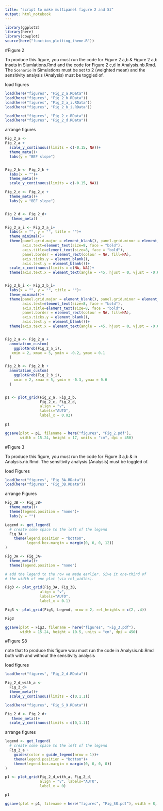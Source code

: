 ```yaml
---
title: "script to make multipanel figure 2 and S3"
output: html_notebook
---
```


```r
library(ggplot2)
library(here)
library(cowplot)
source(here("function_plotting_theme.R"))
```



#Figure 2

To produce this figure, you must run the code for Figure 2 a,b & Figure 2 a,b insets in Siumlations.Rmd and the code for Figure 2 c,d in Analysis.nb.Rmd. The `Scenario` in Simulations must be set to 2 (weighted mean) and the sensitivity analysis  (Analysis) must be toggled of. 

load figures
```r

load(here("figures", "Fig_2_a.RData"))
load(here("figures", "Fig_2_b.RData"))
load(here("figures", "Fig_2_a_i.RData"))
load(here("figures", "Fig_2_b_i.RData"))

load(here("figures", "Fig_2_c.RData"))
load(here("figures", "Fig_2_d.RData"))
```


arrange figures
```r
Fig_2_a <- 
Fig_2_a +
  scale_y_continuous(limits = c(-0.15, NA))+
  theme_meta()+
  labs(y = "BEF slope")


Fig_2_b <- Fig_2_b +
  labs(x = "")+
  theme_meta()+
  scale_y_continuous(limits = c(-0.15, NA))

Fig_2_c <- Fig_2_c +
  theme_meta()+
  labs(y = "BEF slope")


Fig_2_d <- Fig_2_d+
   theme_meta()

Fig_2_a_i <- Fig_2_a_i+
  labs(x = "", y = "", title = "")+
  theme_minimal()+
  theme(panel.grid.major = element_blank(), panel.grid.minor = element_blank(),
        axis.text=element_text(size=8, face = "bold"),
        axis.title=element_text(size=8, face = "bold"),
        panel.border = element_rect(colour = NA, fill=NA),
        axis.ticks.y = element_blank(),
        axis.text.y = element_blank())+
  scale_x_continuous(limits = c(NA, NA))+
  theme(axis.text.x = element_text(angle = -45, hjust = 0, vjust = -0.05))


Fig_2_b_i <- Fig_2_b_i+
  labs(x = "", y = "", title = "")+
  theme_minimal()+ 
  theme(panel.grid.major = element_blank(), panel.grid.minor = element_blank(),
        axis.text=element_text(size=8, face = "bold"),
        axis.title=element_text(size=8, face = "bold"),
        panel.border = element_rect(colour = NA, fill=NA),
        axis.ticks.y = element_blank(),
        axis.text.y = element_blank())+
  theme(axis.text.x = element_text(angle = -45, hjust = 0, vjust = -0.05))


Fig_2_a <- Fig_2_a +
  annotation_custom(
    ggplotGrob(Fig_2_a_i),
   xmin = 2, xmax = 5, ymin = -0.2, ymax = 0.1
  )

Fig_2_b <- Fig_2_b +
  annotation_custom(
    ggplotGrob(Fig_2_b_i),
    xmin = 2, xmax = 5, ymin = -0.3, ymax = 0.6
  )


p1 <- plot_grid(Fig_2_a, Fig_2_b,
                Fig_2_c, Fig_2_d, 
                align = "v",
                labels="AUTO",
                label_x = 0.02)
         
p1

ggsave(plot = p1, filename = here("figures", "Fig_2.pdf"), 
       width = 15.24, height = 17, units = "cm", dpi = 450)


```

#Figure 3

To produce this figure, you must run the code for Figure 3 a,b & in Analysis.nb.Rmd. The sensitivity analysis  (Analysis) must be toggled of. 

load Figures
```r
load(here("figures", "Fig_3A.RData"))
load(here("figures", "Fig_3B.RData"))
```


arrange Figures
```r
Fig_3B <- Fig_3B+
  theme_meta()+
  theme(legend.position = "none")+
  labs(y = "")

Legend <- get_legend(
  # create some space to the left of the legend
  Fig_3A + 
    theme(legend.position = "bottom", 
          legend.box.margin = margin(0, 0, 0, 12))
)

Fig_3A <- Fig_3A+
  theme_meta()+
  theme(legend.position = "none")

# add the legend to the row we made earlier. Give it one-third of 
# the width of one plot (via rel_widths).

Fig3 <- plot_grid(Fig_3A, Fig_3B,
                align = "v",
                labels="AUTO",
                label_x = 0.1)

Fig3 <- plot_grid(Fig3, Legend, nrow = 2, rel_heights = c(2, .4))

Fig3

ggsave(plot = Fig3, filename = here("figures", "Fig_3.pdf"), 
       width = 15.24, height = 10.5, units = "cm", dpi = 450)
```


#Figure S8

note that to produce this figure wou must run the code in Analysis.nb.Rmd both with and without the sensitivity analysis

load figures
```r
load(here("figures", "Fig_2_d.RData"))

Fig_2_d_with_a <- 
  Fig_2_d+
  theme_meta()+
  scale_y_continuous(limits = c(0,1.1))

load(here("figures", "Fig_S_9.RData"))

Fig_2_d <- Fig_2_d+
   theme_meta()+
  scale_y_continuous(limits = c(0,1.1))
```


arrange figures
```r

legend <- get_legend(
  # create some space to the left of the legend
  Fig_2_a + 
    guides(color = guide_legend(nrow = 1))+
    theme(legend.position = "bottom")+
    theme(legend.box.margin = margin(0, 0, 0, 0))
)

p1 <- plot_grid(Fig_2_d_with_a, Fig_2_d, 
                align = "v", labels="AUTO",
                label_x = 0)

p1

ggsave(plot = p1, filename = here("figures", "Fig_S8.pdf"), width = 8, height = 4)


```

